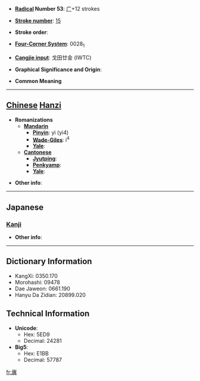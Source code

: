* '''[[Wiktionary:Chinese radical index| Radical]] Number 53''': [[Wiktionary:Chinese radical index 广|广]]+12 strokes

* '''[[Wiktionary:Chinese total strokes index|Stroke number]]''': [[Wiktionary:Chinese total strokes index 15|15]]

* '''Stroke order''': 

* '''[[Wiktionary:Chinese four corner index|Four-Corner System]]''': 0028<sub>1</sub>

* '''[[Wiktionary:Chinese Cangjie index|Cangjie input]]''': 戈田廿金 (IWTC)

* '''Graphical Significance and Origin''': 

* '''Common Meaning'''

----

== [[Chinese]] [[Hanzi]] ==

* '''Romanizations'''
** '''[[Mandarin]]'''
*** '''[[Pinyin]]''': yì (yi4)
*** '''[[Wade-Giles]]''': i<sup>4</sup>
*** '''[[Yale]]''': 
** '''[[Cantonese]]'''
*** '''[[Jyutping]]''':
*** '''[[Penkyamp]]''': 
*** '''[[Yale]]''': 

* '''Other info''': 

----

==Japanese==
===[[Kanji]]===
{{kanji|on readings=[[よく]] (yoku), [[よき]] (yoki), [[い]] (i)
|kun readings=[[てんまく]] (temmaku), [[つつしむ]] (tsutsushimu), [[ひさし]] (hisashi)
}}

* '''Other info''':  

----

== Dictionary Information ==

* KangXi: 0350.170
* Morohashi: 09478
* Dae Jaweon: 0661.190
* Hanyu Da Zidian: 20899.020

== Technical Information ==

* '''Unicode''':
** Hex: 5ED9
** Decimal: 24281
* '''Big5''':
** Hex: E1BB
** Decimal: 57787

[[fr:廙]]
